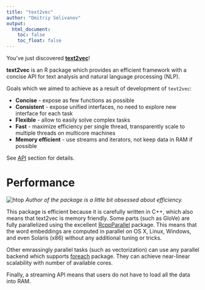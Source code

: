 ```yaml
---
title: "text2vec"
author: "Dmitriy Selivanov"
output:
  html_document:
    toc: false
    toc_float: false
---
```

You've just discovered **[text2vec](https://github.com/dselivanov/text2vec)**!

**text2vec** is an R package which provides an efficient framework with a concise API for text analysis and natural language processing (NLP). 

Goals which we aimed to achieve as a result of development of `text2vec`:

* **Concise** - expose as few functions as possible
* **Consistent** - expose unified interfaces, no need to explore new interface for each task
* **Flexible** - allow to easily solve complex tasks
* **Fast** - maximize efficiency per single thread, transparently scale to multiple threads on multicore machines
* **Memory efficient** - use streams and iterators, not keep data in RAM if possible

See [API](api.html) section for details.

# Performance

![htop](images/htop.png)
*Author of the package is a little bit obsessed about efficiency.*

This package is efficient because it is carefully written in C++, which also means that text2vec is memory friendly. Some parts (such as GloVe) are fully parallelized using the excellent [RcppParallel](http://rcppcore.github.io/RcppParallel/) package. This means that the word embeddings are computed in parallel on OS X, Linux, Windows, and even Solaris (x86) without any additional tuning or tricks.

Other emrassingly parallel tasks (such as vectorization) can use any parallel backend which supports [foreach](https://cran.r-project.org/package=foreach) package. They can achieve near-linear scalability with number of available cores. 

Finally, a streaming API means that  users do not have to load all the data into RAM. 

